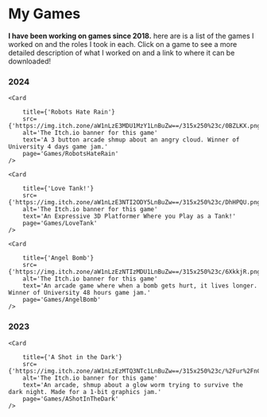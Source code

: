 

# My Games

**I have been working on games since 2018.** here are is a list of the games I worked on and the roles I took in each. Click on a game to see a more detailed description of what I worked on and a link to where it can be downloaded!


<div style={{ display: 'flex', flexWrap: 'wrap', justifyContent: 'center', flexDirection: 'column', }}>

### 2024

<div style={{ display: 'flex', flexWrap: 'wrap', justifyContent: 'center', flexDirection: 'row', }}>

    <Card 

        title={'Robots Hate Rain'}
        src={'https://img.itch.zone/aW1nLzE3MDU1MzY1LnBuZw==/315x250%23c/0BZLKX.png'}
        alt='The Itch.io banner for this game'
        text='A 3 button arcade shmup about an angry cloud. Winner of University 4 days game jam.'
        page='Games/RobotsHateRain'
    />

    <Card 

        title={'Love Tank!'}
        src={'https://img.itch.zone/aW1nLzE3NTI2ODY5LnBuZw==/315x250%23c/DhHPQU.png'}
        alt='The Itch.io banner for this game'
        text='An Expressive 3D Platformer Where you Play as a Tank!'
        page='Games/LoveTank'
    />

    <Card 

        title={'Angel Bomb'}
        src={'https://img.itch.zone/aW1nLzEzNTIzMDU1LnBuZw==/315x250%23c/6XkkjR.png'}
        alt='The Itch.io banner for this game'
        text='An arcade game where when a bomb gets hurt, it lives longer. Winner of University 48 hours game jam.'
        page='Games/AngelBomb'
    />

</div>

### 2023

<div style={{ display: 'flex', flexWrap: 'wrap', justifyContent: 'center', flexDirection: 'row', }}>

    <Card 

        title={'A Shot in the Dark'}
        src={'https://img.itch.zone/aW1nLzEzMTQ3NTc1LnBuZw==/315x250%23c/%2Fur%2FnC.png'}
        alt='The Itch.io banner for this game'
        text='An arcade, shmup about a glow worm trying to survive the dark night. Made for a 1-bit graphics jam.'
        page='Games/AShotInTheDark'
    />
</div>

</div>
